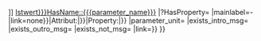<includeonly>{{LabProcess/Query/GenericParam/SubQuery
|process_step_name={{{process_step_name}}}
|parameter_name={{{parameter_name}}}
|type={{{type|Istwert}}}
|parameter_property={{#replace:{{#replace:{{#ask: [[-Has subobject::{{FULLPAGENAME}}{{#if: {{{process_step_name|}}}|/{{{process_step_name}}}|}}]] [[HasParameterType::{{{type|Istwert}}}]][[HasName::{{{parameter_name}}}]] |?HasProperty= |mainlabel=- |link=none}}|Attribut:|}}|Property:|}}
|parameter_unit={{{parameter_unit|}}}
|exists_intro_msg={{{exists_intro_msg|}}}
|exists_outro_msg={{{exists_outro_msg|}}}
|exists_not_msg={{{exists_not_msg|-Nicht angegeben-}}}
|link={{{link|{{Helper/Strings/Yes}}}}}
}}</includeonly>